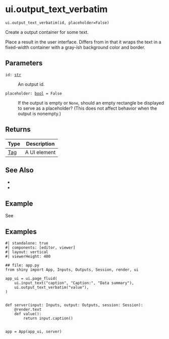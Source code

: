 # ui.output_text_verbatim { #shiny.ui.output_text_verbatim }

`ui.output_text_verbatim(id, placeholder=False)`

Create a output container for some text.

Place a [](:func:`~shiny.render.text`) result in the user interface.
Differs from [](:func:`~shiny.ui.output_text`) in that it wraps the text in a
fixed-width container with a gray-ish background color and border.

## Parameters

<code><span class="parameter-name">id</span><span class="parameter-annotation-sep">:</span> <span class="parameter-annotation">[str](`str`)</span></code>

:   An output id.

<code><span class="parameter-name">placeholder</span><span class="parameter-annotation-sep">:</span> <span class="parameter-annotation">[bool](`bool`)</span> <span class="parameter-default-sep">=</span> <span class="parameter-default">False</span></code>

:   If the output is empty or ``None``, should an empty rectangle be displayed to
    serve as a placeholder? (This does not affect behavior when the output
    is nonempty.)

## Returns

| Type                   | Description   |
|------------------------|---------------|
| [Tag](`htmltools.Tag`) | A UI element  |

## See Also

* [](:func:`~shiny.render.text`)
* [](:func:`~shiny.ui.output_text`)



## Example

See [](:func:`~shiny.ui.output_text`)

## Examples

```shinylive-python
#| standalone: true
#| components: [editor, viewer]
#| layout: vertical
#| viewerHeight: 400

## file: app.py
from shiny import App, Inputs, Outputs, Session, render, ui

app_ui = ui.page_fluid(
    ui.input_text("caption", "Caption:", "Data summary"),
    ui.output_text_verbatim("value"),
)


def server(input: Inputs, output: Outputs, session: Session):
    @render.text
    def value():
        return input.caption()


app = App(app_ui, server)
```